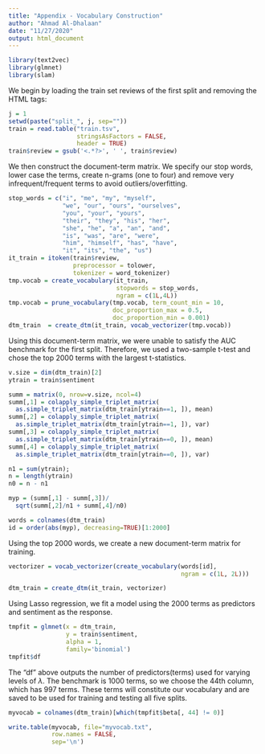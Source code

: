 ---
title: "Appendix - Vocabulary Construction"
author: "Ahmad Al-Dhalaan"
date: "11/27/2020"
output: html_document
---

```{r echo=FALSE, warning=FALSE, message=FALSE}
library(text2vec)
library(glmnet)
library(slam)
```

We begin by loading the train set reviews of the first split and removing the HTML tags:

```{r}
j = 1
setwd(paste("split_", j, sep=""))
train = read.table("train.tsv",
                   stringsAsFactors = FALSE,
                   header = TRUE)
train$review = gsub('<.*?>', ' ', train$review)
```

We then construct the document-term matrix. We specify our stop words, lower case the terms, create n-grams (one to four) and remove very infrequent/frequent terms to avoid outliers/overfitting. 

```{r}
stop_words = c("i", "me", "my", "myself", 
               "we", "our", "ours", "ourselves", 
               "you", "your", "yours", 
               "their", "they", "his", "her", 
               "she", "he", "a", "an", "and",
               "is", "was", "are", "were", 
               "him", "himself", "has", "have", 
               "it", "its", "the", "us")
it_train = itoken(train$review,
                  preprocessor = tolower, 
                  tokenizer = word_tokenizer)
tmp.vocab = create_vocabulary(it_train, 
                              stopwords = stop_words, 
                              ngram = c(1L,4L))
tmp.vocab = prune_vocabulary(tmp.vocab, term_count_min = 10,
                             doc_proportion_max = 0.5,
                             doc_proportion_min = 0.001)
dtm_train  = create_dtm(it_train, vocab_vectorizer(tmp.vocab))
```

Using this document-term matrix, we were unable to satisfy the AUC benchmark for the first split. Therefore, we used a two-sample t-test and chose the top 2000 terms with the largest t-statistics. 

```{r}
v.size = dim(dtm_train)[2]
ytrain = train$sentiment

summ = matrix(0, nrow=v.size, ncol=4)
summ[,1] = colapply_simple_triplet_matrix(
  as.simple_triplet_matrix(dtm_train[ytrain==1, ]), mean)
summ[,2] = colapply_simple_triplet_matrix(
  as.simple_triplet_matrix(dtm_train[ytrain==1, ]), var)
summ[,3] = colapply_simple_triplet_matrix(
  as.simple_triplet_matrix(dtm_train[ytrain==0, ]), mean)
summ[,4] = colapply_simple_triplet_matrix(
  as.simple_triplet_matrix(dtm_train[ytrain==0, ]), var)

n1 = sum(ytrain); 
n = length(ytrain)
n0 = n - n1

myp = (summ[,1] - summ[,3])/
  sqrt(summ[,2]/n1 + summ[,4]/n0)

words = colnames(dtm_train)
id = order(abs(myp), decreasing=TRUE)[1:2000]
```

Using the top 2000 words, we create a new document-term matrix for training.

```{r}
vectorizer = vocab_vectorizer(create_vocabulary(words[id], 
                                                ngram = c(1L, 2L)))

dtm_train = create_dtm(it_train, vectorizer)
```

Using Lasso regression, we fit a model using the 2000 terms as predictors and sentiment as the response.

```{r}
tmpfit = glmnet(x = dtm_train, 
                y = train$sentiment, 
                alpha = 1,
                family='binomial')
tmpfit$df
```
The "df" above outputs the number of predictors(terms) used for varying levels of $\lambda$. The benchmark is 1000 terms, so we choose the 44th column, which has 997 terms. These terms will constitute our vocabulary and are saved to be used for training and testing all five splits.

```{r}
myvocab = colnames(dtm_train)[which(tmpfit$beta[, 44] != 0)]

write.table(myvocab, file="myvocab.txt", 
            row.names = FALSE,
            sep='\n')
```
